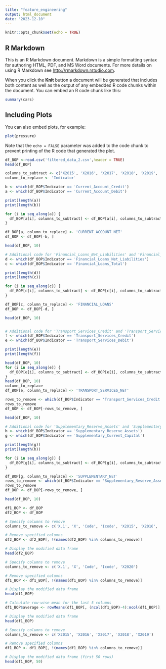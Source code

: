 ```yaml
---
title: "feature_engineering"
output: html_document
date: "2023-12-10"
---
```


```r
knitr::opts_chunk$set(echo = TRUE)
```

## R Markdown

This is an R Markdown document. Markdown is a simple formatting syntax for authoring HTML, PDF, and MS Word documents. For more details on using R Markdown see <http://rmarkdown.rstudio.com>.

When you click the **Knit** button a document will be generated that includes both content as well as the output of any embedded R code chunks within the document. You can embed an R code chunk like this:

```r
summary(cars)
```

## Including Plots

You can also embed plots, for example:

```r
plot(pressure)
```

Note that the `echo = FALSE` parameter was added to the code chunk to prevent printing of the R code that generated the plot.


```r
df_BOP <-read.csv('filtered_data_2.csv',header = TRUE)
head(df_BOP)
```

```r

columns_to_subtract <- c('X2015', 'X2016', 'X2017', 'X2018', 'X2019', 'X2020')
column_to_replace <- 'Indicator'

b <- which(df_BOP$Indicator == 'Current_Account_Credit')
a <- which(df_BOP$Indicator == 'Current_Account_Debit')

print(length(a))
print(length(b))

```

```r

for (i in seq_along(a)) {
  df_BOP[a[i], columns_to_subtract] <- df_BOP[a[i], columns_to_subtract] - df_BOP[b[i], columns_to_subtract]
}

df_BOP[a, column_to_replace] <- 'CURRENT_ACCOUNT_NET'
df_BOP <- df_BOP[-b, ]

head(df_BOP, 10)

```

```r
# Additional code for 'Financial_Loans_Net_Liabilities' and 'Financial_Loans_Total'
d <- which(df_BOP$Indicator == 'Financial_Loans_Net_Liabilities')
c <- which(df_BOP$Indicator == 'Financial_Loans_Total')

print(length(d))
print(length(c))

```
```r
for (i in seq_along(c)) {
  df_BOP[c[i], columns_to_subtract] <- df_BOP[c[i], columns_to_subtract] + df_BOP[d[i], columns_to_subtract]
}

df_BOP[c, column_to_replace] <- 'FINANCIAL_LOANS'
df_BOP <- df_BOP[-d, ]

head(df_BOP, 10)



```

```r
# Additional code for 'Transport_Services_Credit' and 'Transport_Services_Debit'
f <- which(df_BOP$Indicator == 'Transport_Services_Credit')
e <- which(df_BOP$Indicator == 'Transport_Services_Debit')

print(length(e))
print(length(f))

```

```r
head(df_BOP, 10)
for (i in seq_along(e)) {
  df_BOP[e[i], columns_to_subtract] <- df_BOP[e[i], columns_to_subtract] - df_BOP[f[i], columns_to_subtract]
}
head(df_BOP, 10)
column_to_replace
df_BOP[e, column_to_replace] <- 'TRANSPORT_SERVICES_NET'

rows_to_remove <- which(df_BOP$Indicator == 'Transport_Services_Credit')
rows_to_remove
df_BOP <- df_BOP[-rows_to_remove, ]

head(df_BOP, 10)

```
```r
# Additional code for 'Supplementary_Reserve_Assets' and 'Supplementary_Current_Capital'
h <- which(df_BOP$Indicator == 'Supplementary_Reserve_Assets')
g <- which(df_BOP$Indicator == 'Supplementary_Current_Capital')

print(length(g))
print(length(h))

```

```r
for (i in seq_along(g)) {
  df_BOP[g[i], columns_to_subtract] <- df_BOP[g[i], columns_to_subtract] + df_BOP[h[i], columns_to_subtract]
}

df_BOP[g, column_to_replace] <- 'SUPPLEMENTARY_NET'
rows_to_remove <- which(df_BOP$Indicator == 'Supplementary_Reserve_Assets')
rows_to_remove
df_BOP <- df_BOP[-rows_to_remove, ]

head(df_BOP, 10)

```
```r
df1_BOP <- df_BOP
df2_BOP <- df_BOP

```

```r
# Specify columns to remove
columns_to_remove <- c('X.1', 'X', 'Code', 'Icode', 'X2015', 'X2016', 'X2017', 'X2018', 'X2019')

# Remove specified columns
df2_BOP <- df2_BOP[, !(names(df2_BOP) %in% columns_to_remove)]

# Display the modified data frame
head(df2_BOP)

```
```r
# Specify columns to remove
columns_to_remove <- c('X.1', 'X', 'Code', 'Icode', 'X2020')

# Remove specified columns
df1_BOP <- df1_BOP[, !(names(df1_BOP) %in% columns_to_remove)]

# Display the modified data frame
head(df1_BOP)

```
```r
# Calculate row-wise mean for the last 5 columns
df1_BOP$average <- rowMeans(df1_BOP[, (ncol(df1_BOP)-4):ncol(df1_BOP)], na.rm = TRUE)

# Display the modified data frame
head(df1_BOP)

```

```r
# Specify columns to remove
columns_to_remove <- c('X2015', 'X2016', 'X2017', 'X2018', 'X2019')

# Remove specified columns
df1_BOP <- df1_BOP[, !(names(df1_BOP) %in% columns_to_remove)]

# Display the modified data frame (first 50 rows)
head(df1_BOP, 50)

```



